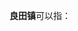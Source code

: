 '''良田镇'''可以指：
{{PRC admin/disambig|43/10/03/102/000|45/09/22/109/000|64/01/06/100/000}}
{{disambig|cat=三字中国镇名消歧义}}